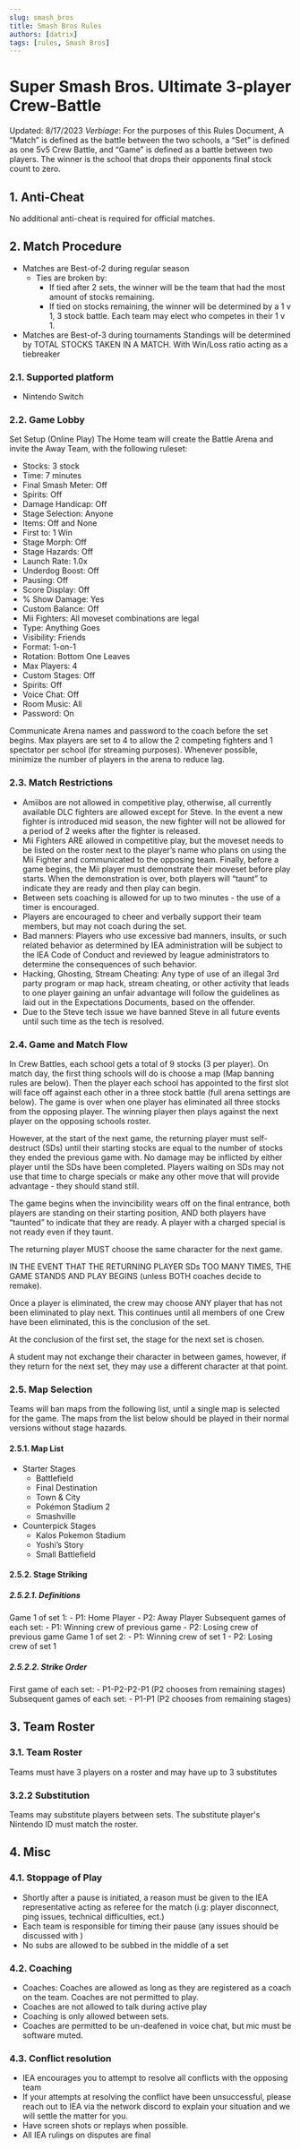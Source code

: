 ```yaml
---
slug: smash_bros
title: Smash Bros Rules
authors: [datrix]
tags: [rules, Smash Bros]
---
```


# Super Smash Bros. Ultimate 3-player Crew-Battle

Updated: 8/17/2023
*Verbiage*: For the purposes of this Rules Document, A “Match” is defined as the battle between the two schools, a “Set” is defined as one 5v5 Crew Battle, and “Game” is defined as a battle between two players. The winner is the school that drops their opponents final stock count to zero.

## 1. Anti-Cheat

No additional anti-cheat is required for official matches.

## 2. Match Procedure

- Matches are Best-of-2 during regular season
  - Ties are broken by:
    - If tied after 2 sets, the winner will be the team that had the most amount of stocks remaining.
    - If tied on stocks remaining, the winner will be determined by a 1 v 1, 3 stock battle. Each team may elect who competes in their 1 v 1.
- Matches are Best-of-3 during tournaments
Standings will be determined by TOTAL STOCKS TAKEN IN A MATCH. With Win/Loss ratio acting as a tiebreaker

### 2.1. Supported platform

- Nintendo Switch

### 2.2. Game Lobby

Set Setup (Online Play)
The Home team will create the Battle Arena and invite the Away Team, with the following ruleset:

- Stocks: 3 stock
- Time: 7 minutes
- Final Smash Meter: Off
- Spirits: Off
- Damage Handicap: Off
- Stage Selection: Anyone
- Items: Off and None
- First to: 1 Win
- Stage Morph: Off
- Stage Hazards: Off
- Launch Rate: 1.0x
- Underdog Boost: Off
- Pausing: Off
- Score Display: Off
- % Show Damage: Yes
- Custom Balance: Off
- Mii Fighters: All moveset combinations are legal
- Type: Anything Goes
- Visibility: Friends
- Format: 1-on-1
- Rotation: Bottom One Leaves
- Max Players: 4
- Custom Stages: Off
- Spirits: Off
- Voice Chat: Off
- Room Music: All
- Password: On

Communicate Arena names and password to the coach before the set begins. Max players are set to 4 to allow the 2 competing fighters and 1 spectator per school (for streaming purposes). Whenever possible, minimize the number of players in the arena to reduce lag.

### 2.3. Match Restrictions

- Amiibos are not allowed in competitive play, otherwise, all currently available DLC fighters are allowed except for Steve. In the event a new fighter is introduced mid season, the new fighter will not be allowed for a period of 2 weeks after the fighter is released.
- Mii Fighters ARE allowed in competitive play, but the moveset needs to be listed on the roster next to the player’s name who plans on using the Mii Fighter and communicated to the opposing team. Finally, before a game begins, the Mii player must demonstrate their moveset before play starts. When the demonstration is over, both players will “taunt” to indicate they are ready and then play can begin.
- Between sets coaching is allowed for up to two minutes - the use of a timer is encouraged.
- Players are encouraged to cheer and verbally support their team members, but may not coach during the set.
- Bad manners: Players who use excessive bad manners, insults, or such related behavior as determined by IEA administration will be subject to the IEA Code of Conduct and reviewed by league administrators to determine the consequences of such behavior.
- Hacking, Ghosting, Stream Cheating: Any type of use of an illegal 3rd party program or map hack, stream cheating, or other activity that leads to one player gaining an unfair advantage will follow the guidelines as laid out in the Expectations Documents, based on the offender.
- Due to the Steve tech issue we have banned Steve in all future events until such time as the tech is resolved.

### 2.4. Game and Match Flow

In Crew Battles, each school gets a total of 9 stocks (3 per player). On match day, the first thing schools will do is choose a map (Map banning rules are below). Then the player each school has appointed to the first slot will face off against each other in a three stock battle (full arena settings are below). The game is over when one player has eliminated all three stocks from the opposing player. The winning player then plays against the next player on the opposing schools roster.

However, at the start of the next game, the returning player must self-destruct (SDs) until their starting stocks are equal to the number of stocks they ended the previous game with. No damage may be inflicted by either player until the SDs have been completed. Players waiting on SDs may not use that time to charge specials or make any other move that will provide advantage - they should stand still.

The game begins when the invincibility wears off on the final entrance, both players are standing on their starting position, AND both players have “taunted” to indicate that they are ready. A player with a charged special is not ready even if they taunt.

The returning player MUST choose the same character for the next game.

IN THE EVENT THAT THE RETURNING PLAYER SDs TOO MANY TIMES, THE GAME STANDS AND PLAY BEGINS (unless BOTH coaches decide to remake).

Once a player is eliminated, the crew may choose ANY player that has not been eliminated to play next. This continues until all members of one Crew have been eliminated, this is the conclusion of the set.

At the conclusion of the first set, the stage for the next set is chosen.

A student may not exchange their character in between games, however, if they return for the next set, they may use a different character at that point.

### 2.5. Map Selection

Teams will ban maps from the following list, until a single map is selected for the game. The maps from the list below should be played in their normal versions without stage hazards.

#### 2.5.1. Map List

- Starter Stages
  - Battlefield
  - Final Destination
  - Town & City
  - Pokémon Stadium 2
  - Smashville
- Counterpick Stages
  - Kalos Pokemon Stadium
  - Yoshi’s Story
  - Small Battlefield

#### 2.5.2. Stage Striking

##### 2.5.2.1. Definitions

Game 1 of set 1:
    - P1: Home Player
    - P2: Away Player
Subsequent games of each set:
    - P1: Winning crew of previous game
    - P2: Losing crew of previous game
Game 1 of set 2:
    - P1: Winning crew of set 1
    - P2: Losing crew of set 1

##### 2.5.2.2. Strike Order

First game of each set:
    - P1-P2-P2-P1 (P2 chooses from remaining stages)
Subsequent games of each set:
    - P1-P1 (P2 chooses from remaining stages)

## 3. Team Roster

### 3.1. Team Roster

Teams must have 3 players on a roster and may have up to 3 substitutes

### 3.2.2 Substitution

Teams may substitute players between sets. The substitute player's Nintendo ID must match the roster.

## 4. Misc

### 4.1. Stoppage of Play

- Shortly after a pause is initiated, a reason must be given to the IEA representative acting as referee for the match (i.g: player disconnect, ping issues, technical difficulties, ect.)
- Each team is responsible for timing their pause (any issues should be discussed with )
- No subs are allowed to be subbed in the middle of a set

### 4.2. Coaching

- Coaches: Coaches are allowed as long as they are registered as a coach on the team. Coaches are not permitted to play.
- Coaches are not allowed to talk during active play
- Coaching is only allowed between sets.
- Coaches are permitted to be un-deafened in voice chat, but mic must be software muted.

### 4.3. Conflict resolution

- IEA encourages you to attempt to resolve all conflicts with the opposing team
- If your attempts at resolving the conflict have been unsuccessful, please reach out to IEA via the network discord to explain your situation and we will settle the matter for you.
- Have screen shots or replays when possible.
- All IEA rulings on disputes are final

